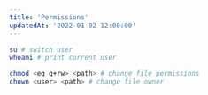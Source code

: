 ```yaml
---
title: 'Permissions'
updatedAt: '2022-01-02 12:00:00'
---
```


```bash
su # switch user
whoami # print current user

chmod <eg g+rw> <path> # change file permissions
chown <user> <path> # change file owner
```
